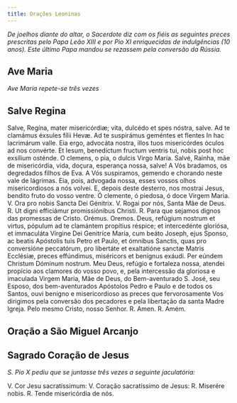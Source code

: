 ```yaml
---
title: Orações Leoninas
---
```


<em>
  De joelhos diante do altar, o Sacerdote diz com os fiéis as seguintes preces
  prescritas pelo Papa Leão XIII e por Pio XI enriquecidas de indulgências (10
  anos). Este último Papa mandou se rezassem pela conversão da Rússia.
</em>


## Ave Maria

<em>Ave Maria repete-se três vezes</em>

<AveMaria />

## Salve Regina

<div class="grid grid-cols-2 gap-5">
  <span class="text-justify">
    Salve, Regína, mater misericórdiæ; vita, dulcédo et spes nóstra, salve. Ad
    te clamámus éxsules fílii Hevæ. Ad te suspirámus geméntes et flentes In hac
    lacrimárum valle. Eia ergo, advocáta nostra, illos tuos misericórdes óculos
    ad nos convérte. Et Iesum, benedíctum fructum ventris tui, nobis post hoc
    exsílium osténde. O clemens, o pia, o dulcis Virgo María.
  </span>
  <span class="text-justify">
    Salvé, Rainha, mãe de misericórdia, vida, doçura, esperança nossa, salve! A
    Vós bradamos, os degredados filhos de Eva. A Vós suspiramos, gemendo e
    chorando neste vale de lágrimas. Eia, pois, advogada nossa, esses vossos
    olhos misericordiosos a nós volvei. E, depois deste desterro, nos mostrai
    Jesus, bendito fruto do vosso ventre. Ó clemente, ó piedosa, ó doce Virgem
    Maria.
  </span>
  <span class="text-justify">V. Ora pro nobis Sancta Dei Génitrix.</span>
  <span class="text-justify">V. Rogai por nós, Santa Mãe de Deus.</span>
  <span class="text-justify">
    <span class="text-red-500">R.</span> Ut digni efficiámur promissiónibus
    Christi.
  </span>
  <span class="text-justify">
    <span class="text-red-500">R.</span> Para que sejamos dignos das promessas
    de Cristo.
  </span>
  <span class="text-red-500 text-center">Orémus.</span>
  <span class="text-red-500 text-center">Oremos.</span>
  <span class="text-justify">
    Deus, refúgium nostrum et virtus, pópulum ad te clamántem propítius réspice;
    et intercedénte gloriósa, et immaculáta Vírgine Dei Genitríce María, cum
    beáto Joseph, ejus Sponso, ac beatis Apóstolis tuis Petro et Paulo, et
    ómnibus Sanctis, quas pro conversióne peccatórum, pro libertáte et
    exaltatióne sanctæ Matris Ecclésiæ, preces effúndimus, miséricors et
    benígnus exáudi. Per eúndem Christum Dóminum nostrum.
  </span>
  <span class="text-justify">
    Meu Deus, refúgio e fortaleza nossa, atendei propício aos clamores do vosso
    povo, e, pela intercessão da gloriosa e imaculada Virgem Maria, Mãe de Deus,
    do Bem-aventurado S. José, seu Esposo, dos bem-aventurados Apóstolos Pedro e
    Paulo e de todos os Santos, ouvi benigno e misericordioso as preces que
    fervorosamente Vos dirigimos pela conversão dos pecadores e pela libertação
    da santa Madre Igreja. Pelo mesmo Cristo, nosso Senhor.
  </span>
  <span class="text-justify">
    <span class="text-red-500">R.</span> Amen.
  </span>
  <span class="text-justify">
    <span class="text-red-500">R.</span> Amém.
  </span>
</div>


## Oração a São Miguel Arcanjo

<SaoMiguel />

## Sagrado Coração de Jesus

<em>S. Pio X pediu que se juntasse três vezes a seguinte jaculatória:</em>

<div class="grid grid-cols-2 gap-5">
  <span class="text-justify">V. Cor Jesu sacratíssimum:</span>
  <span class="text-justify">V. Coração sacratíssimo de Jesus:</span>
  <span class="text-justify">
    <span class="text-red-500">R.</span> Miserére nobis.
  </span>
  <span class="text-justify">
    <span class="text-red-500">R.</span> Tende misericórdia de nós.
  </span>
</div>
